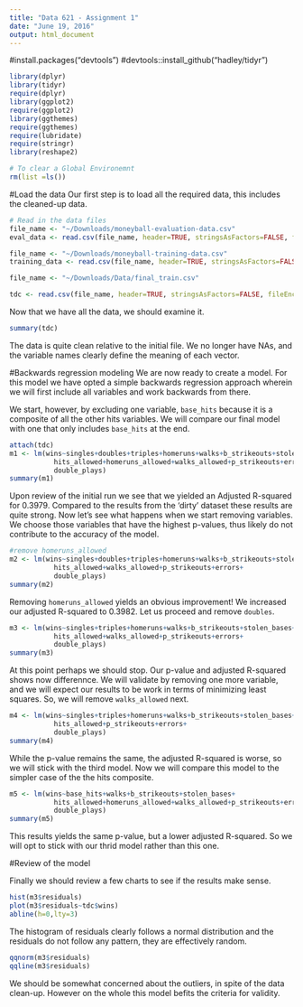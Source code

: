 ```yaml
---
title: "Data 621 - Assignment 1"
date: "June 19, 2016"
output: html_document
---
```


#install.packages("devtools")
#devtools::install_github("hadley/tidyr")
```r
library(dplyr)
library(tidyr)
require(dplyr)
library(ggplot2)
require(ggplot2)
library(ggthemes)
require(ggthemes)
require(lubridate)
require(stringr)
library(reshape2)

# To clear a Global Environemnt
rm(list =ls())
```

#Load the data
Our first step is to load all the required data, this includes the cleaned-up data.

```r
# Read in the data files 
file_name <- "~/Downloads/moneyball-evaluation-data.csv"
eval_data <- read.csv(file_name, header=TRUE, stringsAsFactors=FALSE, fileEncoding="latin1")

file_name <- "~/Downloads/moneyball-training-data.csv"
training_data <- read.csv(file_name, header=TRUE, stringsAsFactors=FALSE, fileEncoding="latin1")

file_name <- "~/Downloads/Data/final_train.csv"

tdc <- read.csv(file_name, header=TRUE, stringsAsFactors=FALSE, fileEncoding="latin1")
```

Now that we have all the data, we should examine it.

```r
summary(tdc)
```

The data is quite clean relative to the initial file. We no longer have NAs, and the variable names clearly define the meaning of each vector.

#Backwards regression modeling
We are now ready to create a model. For this model we have opted a simple backwards regression approach wherein we will first include all variables and work backwards from there.

We start, however, by excluding one variable, `base_hits` because it is a composite of all the other hits variables. We will compare our final model with one that only includes `base_hits` at the end.

```r
attach(tdc)
m1 <- lm(wins~singles+doubles+triples+homeruns+walks+b_strikeouts+stolen_bases+
           hits_allowed+homeruns_allowed+walks_allowed+p_strikeouts+errors+
           double_plays)
summary(m1)
```

Upon review of the initial run we see that we yielded an Adjusted R-squared for 0.3979. Compared to the results from the 'dirty' dataset these results are quite strong. Now let's see what happens when we start removing variables. We choose those variables that have the highest p-values, thus likely do not contribute to the accuracy of the model.

```r
#remove homeruns_allowed
m2 <- lm(wins~singles+doubles+triples+homeruns+walks+b_strikeouts+stolen_bases+
           hits_allowed+walks_allowed+p_strikeouts+errors+
           double_plays)
summary(m2)
```

Removing `homeruns_allowed` yields an obvious improvement! We increased our adjusted R-squared to 0.3982. Let us proceed and remove `doubles`.

```r
m3 <- lm(wins~singles+triples+homeruns+walks+b_strikeouts+stolen_bases+
           hits_allowed+walks_allowed+p_strikeouts+errors+
           double_plays)
summary(m3)
```

At this point perhaps we should stop. Our p-value and adjusted R-squared shows now differennce. We will validate by removing one more variable, and we will expect our results to be work in terms of minimizing least squares. So, we will remove `walks_allowed` next.

```r
m4 <- lm(wins~singles+triples+homeruns+walks+b_strikeouts+stolen_bases+
           hits_allowed+p_strikeouts+errors+
           double_plays)
summary(m4)
```

While the p-value remains the same, the adjusted R-squared is worse, so we will stick with the third model. Now we will compare this model to the simpler case of the the hits composite.

```r
m5 <- lm(wins~base_hits+walks+b_strikeouts+stolen_bases+
           hits_allowed+homeruns_allowed+walks_allowed+p_strikeouts+errors+
           double_plays)
summary(m5)
```

This results yields the same p-value, but a lower adjusted R-squared. So we will opt to stick with our thrid model rather than this one. 

#Review of the model

Finally we should review a few charts to see if the results make sense.

```r
hist(m3$residuals)
plot(m3$residuals~tdc$wins)
abline(h=0,lty=3)
```

The histogram of residuals clearly follows a normal distribution and the residuals do not follow any pattern, they are effectively random.

```r
qqnorm(m3$residuals)
qqline(m3$residuals)
```

We should be somewhat concerned about the outliers, in spite of the data clean-up. However on the whole this model befits the criteria for validity.

